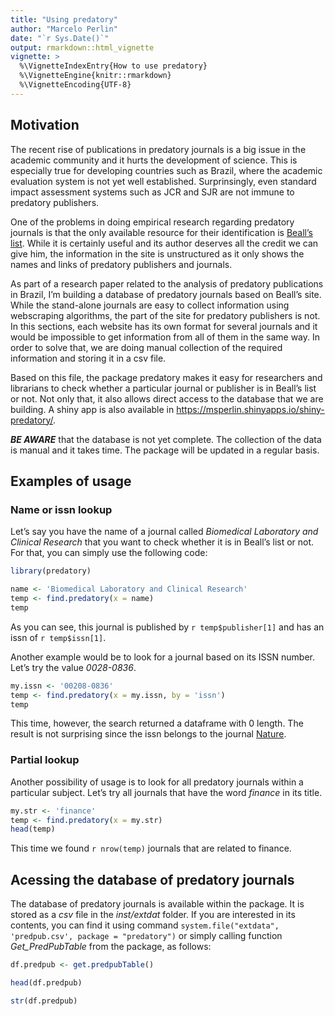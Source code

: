 ---
title: "Using predatory"
author: "Marcelo Perlin"
date: "`r Sys.Date()`"
output: rmarkdown::html_vignette
vignette: >
  %\VignetteIndexEntry{How to use predatory}
  %\VignetteEngine{knitr::rmarkdown}
  %\VignetteEncoding{UTF-8}
---

## Motivation

The recent rise of publications in predatory journals is a big issue in the academic community and it hurts the development of science. This is especially true for developing countries such as Brazil, where the academic evaluation system is not yet well established. Surprinsingly, even standard impact assessment systems such as JCR and SJR are not immune to predatory publishers.   

One of the problems in doing empirical research regarding predatory journals is that the only available resource for their identification is [Beall's list](https://scholarlyoa.com/). While it is certainly useful and its author deserves all the credit we can give him, the information in the site is unstructured as it only shows the names and links of predatory publishers and journals. 

As part of a research paper related to the analysis of predatory publications in Brazil, I'm building a database of predatory journals based on Beall's site. While the stand-alone journals are easy to collect information using webscraping algorithms, the part of the site for predatory publishers is not. In this sections, each website has its own format for several journals and it would be impossible to get information from all of them in the same way. In order to solve that, we are doing manual collection of the required information and storing it in a csv file.

Based on this file, the package predatory makes it easy for researchers and librarians to check whether a particular journal or publisher is in Beall's list or not. Not only that, it also allows direct access to the database that we are building. A shiny app is also available in [https://msperlin.shinyapps.io/shiny-predatory/](https://msperlin.shinyapps.io/shiny-predatory/).

***BE AWARE*** that the database is not yet complete. The collection of the data is manual and it takes time. The package will be updated in a regular basis.

## Examples of usage

### Name or issn lookup

Let's say you have the name of a journal called *Biomedical Laboratory and Clinical Research* that you want to check whether it is in Beall's list or not. For that, you can simply use the following code:


```{r example1}
library(predatory)

name <- 'Biomedical Laboratory and Clinical Research'
temp <- find.predatory(x = name)
temp

```

As you can see, this journal is published by `r temp$publisher[1]` and has an issn of `r temp$issn[1]`.

Another example would be to look for a journal based on its ISSN number. Let's try the value *0028-0836*.

```{r example2}
my.issn <- '00208-0836'
temp <- find.predatory(x = my.issn, by = 'issn')
temp

```

This time, however, the search returned a dataframe with 0 length. The result is not surprising since the issn belongs to the journal [Nature](http://www.nature.com/nature/index.html). 

### Partial lookup 

Another possibility of usage is to look for all predatory journals within a particular subject. Let's try all journals that have the word *finance* in its title.

```{r example3}
my.str <- 'finance'
temp <- find.predatory(x = my.str)
head(temp)

```

This time we found `r nrow(temp)` journals that are related to finance.

## Acessing the database of predatory journals

The database of predatory journals is available within the package. It is stored as a *csv* file in the *inst/extdat* folder. If you are interested in its contents, you can find it using command `system.file("extdata", 'predpub.csv', package = "predatory")` or simply calling function *Get_PredPubTable* from the package, as follows:


```{r example4}
df.predpub <- get.predpubTable()

head(df.predpub)

str(df.predpub)
```
